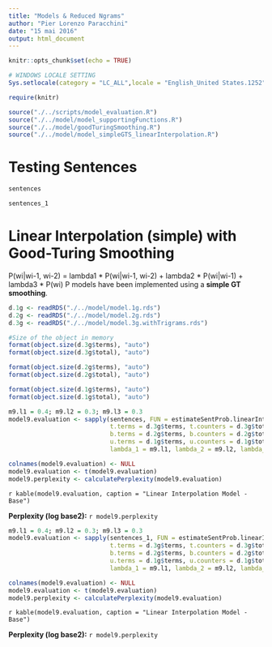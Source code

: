 ```yaml
---
title: "Models & Reduced Ngrams"
author: "Pier Lorenzo Paracchini"
date: "15 mai 2016"
output: html_document
---
```


```r
knitr::opts_chunk$set(echo = TRUE)

# WINDOWS LOCALE SETTING
Sys.setlocale(category = "LC_ALL",locale = "English_United States.1252")

require(knitr)

source("./../scripts/model_evaluation.R")
source("./../model/model_supportingFunctions.R")
source("./../model/goodTuringSmoothing.R")
source("./../model/model_simpleGTS_linearInterpolation.R")
```

# Testing Sentences

```r
sentences

sentences_1
```

# Linear Interpolation (simple) with Good-Turing Smoothing

P(wi|wi-1, wi-2) = lambda1 * P(wi|wi-1, wi-2) + lambda2 * P(wi|wi-1) + lambda3 * P(wi)
P models have been implemented using a __simple GT smoothing__.


```r
d.1g <- readRDS("./../model/model.1g.rds")
d.2g <- readRDS("./../model/model.2g.rds")
d.3g <- readRDS("./../model/model.3g.withTrigrams.rds")

#Size of the object in memory
format(object.size(d.3g$terms), "auto")
format(object.size(d.3g$total), "auto")

format(object.size(d.2g$terms), "auto")
format(object.size(d.2g$total), "auto")

format(object.size(d.1g$terms), "auto")
format(object.size(d.1g$total), "auto")
```

```r
m9.l1 = 0.4; m9.l2 = 0.3; m9.l3 = 0.3
model9.evaluation <- sapply(sentences, FUN = estimateSentProb.linearInterpolation.model.withGoodTuring.smoothing, 
                            t.terms = d.3g$terms, t.counters = d.3g$total,
                            b.terms = d.2g$terms, b.counters = d.2g$total,
                            u.terms = d.1g$terms, u.counters = d.1g$total,
                            lambda_1 = m9.l1, lambda_2 = m9.l2, lambda_3 = m9.l3)

colnames(model9.evaluation) <- NULL
model9.evaluation <- t(model9.evaluation)
model9.perplexity <- calculatePerplexity(model9.evaluation)
```

`r kable(model9.evaluation, caption = "Linear Interpolation Model - Base")`

__Perplexity (log base2):__ `r model9.perplexity`


```r
m9.l1 = 0.4; m9.l2 = 0.3; m9.l3 = 0.3
model9.evaluation <- sapply(sentences_1, FUN = estimateSentProb.linearInterpolation.model.withGoodTuring.smoothing, 
                            t.terms = d.3g$terms, t.counters = d.3g$total,
                            b.terms = d.2g$terms, b.counters = d.2g$total,
                            u.terms = d.1g$terms, u.counters = d.1g$total,
                            lambda_1 = m9.l1, lambda_2 = m9.l2, lambda_3 = m9.l3)

colnames(model9.evaluation) <- NULL
model9.evaluation <- t(model9.evaluation)
model9.perplexity <- calculatePerplexity(model9.evaluation)
```

`r kable(model9.evaluation, caption = "Linear Interpolation Model - Base")`

__Perplexity (log base2):__ `r model9.perplexity`



